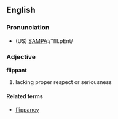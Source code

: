 ==English==
===Pronunciation===
*(US) [[Pronunciation guide|SAMPA]]:/"flI.pEnt/

===Adjective===
'''flippant'''

#lacking proper respect or seriousness

====Related terms====
*[[flippancy]]